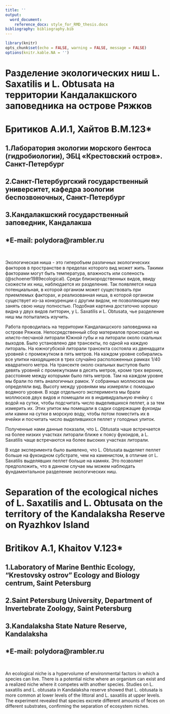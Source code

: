 ```yaml
---
title: ''
output:
  word_document:
    reference_docx: style_for_RMD_thesis.docx
bibliography: bibliography.bib
---
```


```r
library(knitr)
opts_chunk$set(echo = FALSE, warning = FALSE, message = FALSE)
options(knitr.kable.NA = '')
```
# Разделение экологических ниш L. Saxatilis и L. Obtusata на территории Кандалакшского заповедника на острове Ряжков

# Бритиков А.И.1, Хайтов В.М.󠆺123*
## 1.Лаборатория экологии морского бентоса (гидробиологии), ЭБЦ «Крестовский остров». Санкт-Петербург
## 2.Санкт-Петербургский государственный университет, кафедра зоологии беспозвоночных, Санкт-Петербург 
## 3.Кандалакшский государственный заповедник, Кандалакша
## *E-mail: polydora@rambler.ru

&nbsp;

Экологическая ниша - это гиперобъем различных экологических факторов в пространстве в пределах которого вид может жить. Такими факторами могут быть температура, влажность или соленость (@schoener1989ecological). Среди близкородственных видов, ввиду схожести их ниш, наблюдается их разделение. Так появляется ниша потенциальная, в которой организм может существовать при приемлемых факторах, и реализованная ниша, в которой организм существует из-за конкуренции с другим видом, не позволяющим ему занять свою нишу полностью. Подобная картина достаточно хорошо видна у двух видов литторин, у L. Saxatilis и L. Obtusata, чье разделение ниш мы попытались изучить.

Работа проводилась на территории Кандалакшского заповедника на острове Ряжков. Непосредственный сбор материалов происходил на илисто-песчаной литорали Южной губы и на литорали около скальных выходов. Было установлено две трансекты, по одной на каждую литораль. На южногубской литорали трансекта состояла из двенадцати уровней с промежутком в пять метров. На каждом уровне собирались все улитки находящиеся в трех случайно расположенных рамках 1/40 квадратного метра. На трансекте около скальных выступов было девять уровней с промежутками в десять метров, кроме трех верхних, расстояние между которыми было пять метров. Там на каждом уровне мы брали по пять аналогичных рамок. У собранных моллюсков мы определяли вид. Высоту между уровнями мы измеряли с помощью водяного уровня. В ходе отдельного эксперимента мы брали моллюсков двух видов и помещали их в индивидуальную ячейку с водой на сутки, чтобы подсчитать число выделившихся пеллет, а за тем измерить их. Этих улиток мы помещали в садки содержащие фукоиды или камни на сутки в морскую воду, чтобы потом поместить их в ячейки и посчитать число выделившихся пеллет у голодных улиток.

Полученные нами данные показали, что L. Obtusata чаше встречается на более низких участках литорали ближе к поясу фукоидов, а L. Saxatilis чаще встречаются на более высоких участках литорали.

В ходе эксперимента было выявлено, что L. Obtusata выделяет пеллет больше на фукоидном субстрате, чем на каменистом, в отличие от L. Saxatilis выделявших пеллет больше на камнях. Это позволяет предположить, что в данном случае мы можем наблюдать фундаментальное разделение экологических ниш.

# Separation of the ecological niches of L. Saxatilis and L. Obtusata on the territory of the Kandalaksha Reserve on Ryazhkov Island

# Britikov A.1, Khaitov V.123*
## 1.Laboratory of Marine Benthic Ecology, “Krestovsky ostrov” Ecology and Biology centrum, Saint Petersburg 
## 2.Saint Petersburg University, Department of Invertebrate Zoology, Saint Petersburg 
## 3.Kandalaksha State Nature Reserve, Kandalaksha 
## *E-mail: polydora@rambler.ru 

&nbsp;

An ecological niche is a hypervolume of environmental factors in which a species can live. There is a potential niche where an organism can exist and a realized niche where it competes with another species. Studies on L. saxatilis and L. obtusata in Kandalaksha reserve showed that L. obtusata is more common at lower levels of the littoral and L. saxatilis at upper levels. The experiment revealed that species excrete different amounts of feces on different substrates, confirming the separation of ecosystem niches.






